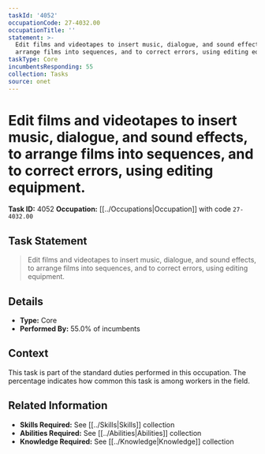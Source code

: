 ```yaml
---
taskId: '4052'
occupationCode: 27-4032.00
occupationTitle: ''
statement: >-
  Edit films and videotapes to insert music, dialogue, and sound effects, to
  arrange films into sequences, and to correct errors, using editing equipment.
taskType: Core
incumbentsResponding: 55
collection: Tasks
source: onet
---
```

# Edit films and videotapes to insert music, dialogue, and sound effects, to arrange films into sequences, and to correct errors, using editing equipment.

**Task ID:** 4052
**Occupation:** [[../Occupations|Occupation]] with code `27-4032.00`

## Task Statement

> Edit films and videotapes to insert music, dialogue, and sound effects, to arrange films into sequences, and to correct errors, using editing equipment.

## Details

- **Type:** Core
- **Performed By:** 55.0% of incumbents

## Context

This task is part of the standard duties performed in this occupation. The percentage indicates how common this task is among workers in the field.

## Related Information

- **Skills Required:** See [[../Skills|Skills]] collection
- **Abilities Required:** See [[../Abilities|Abilities]] collection
- **Knowledge Required:** See [[../Knowledge|Knowledge]] collection

